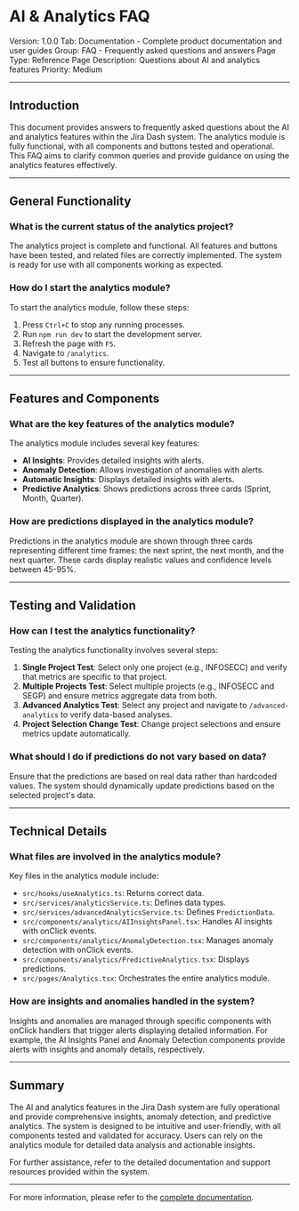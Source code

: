 # AI & Analytics FAQ

Version: 1.0.0
Tab: Documentation - Complete product documentation and user guides
Group: FAQ - Frequently asked questions and answers
Page Type: Reference
Page Description: Questions about AI and analytics features
Priority: Medium

---

## Introduction

This document provides answers to frequently asked questions about the AI and analytics features within the Jira Dash system. The analytics module is fully functional, with all components and buttons tested and operational. This FAQ aims to clarify common queries and provide guidance on using the analytics features effectively.

---

## General Functionality

### What is the current status of the analytics project?

The analytics project is complete and functional. All features and buttons have been tested, and related files are correctly implemented. The system is ready for use with all components working as expected.

### How do I start the analytics module?

To start the analytics module, follow these steps:
1. Press `Ctrl+C` to stop any running processes.
2. Run `npm run dev` to start the development server.
3. Refresh the page with `F5`.
4. Navigate to `/analytics`.
5. Test all buttons to ensure functionality.

---

## Features and Components

### What are the key features of the analytics module?

The analytics module includes several key features:
- **AI Insights**: Provides detailed insights with alerts.
- **Anomaly Detection**: Allows investigation of anomalies with alerts.
- **Automatic Insights**: Displays detailed insights with alerts.
- **Predictive Analytics**: Shows predictions across three cards (Sprint, Month, Quarter).

### How are predictions displayed in the analytics module?

Predictions in the analytics module are shown through three cards representing different time frames: the next sprint, the next month, and the next quarter. These cards display realistic values and confidence levels between 45-95%.

---

## Testing and Validation

### How can I test the analytics functionality?

Testing the analytics functionality involves several steps:
1. **Single Project Test**: Select only one project (e.g., INFOSECC) and verify that metrics are specific to that project.
2. **Multiple Projects Test**: Select multiple projects (e.g., INFOSECC and SEGP) and ensure metrics aggregate data from both.
3. **Advanced Analytics Test**: Select any project and navigate to `/advanced-analytics` to verify data-based analyses.
4. **Project Selection Change Test**: Change project selections and ensure metrics update automatically.

### What should I do if predictions do not vary based on data?

Ensure that the predictions are based on real data rather than hardcoded values. The system should dynamically update predictions based on the selected project's data.

---

## Technical Details

### What files are involved in the analytics module?

Key files in the analytics module include:
- `src/hooks/useAnalytics.ts`: Returns correct data.
- `src/services/analyticsService.ts`: Defines data types.
- `src/services/advancedAnalyticsService.ts`: Defines `PredictionData`.
- `src/components/analytics/AIInsightsPanel.tsx`: Handles AI insights with onClick events.
- `src/components/analytics/AnomalyDetection.tsx`: Manages anomaly detection with onClick events.
- `src/components/analytics/PredictiveAnalytics.tsx`: Displays predictions.
- `src/pages/Analytics.tsx`: Orchestrates the entire analytics module.

### How are insights and anomalies handled in the system?

Insights and anomalies are managed through specific components with onClick handlers that trigger alerts displaying detailed information. For example, the AI Insights Panel and Anomaly Detection components provide alerts with insights and anomaly details, respectively.

---

## Summary

The AI and analytics features in the Jira Dash system are fully operational and provide comprehensive insights, anomaly detection, and predictive analytics. The system is designed to be intuitive and user-friendly, with all components tested and validated for accuracy. Users can rely on the analytics module for detailed data analysis and actionable insights.

For further assistance, refer to the detailed documentation and support resources provided within the system.

---

For more information, please refer to the [complete documentation](https://gitdocai-data/organization/org-3b5b9a00-5655-4c1f-96df-503f2619fb1c/repositories/jira-dash/CORRECAO_FINAL_ANALYTICS.md).

